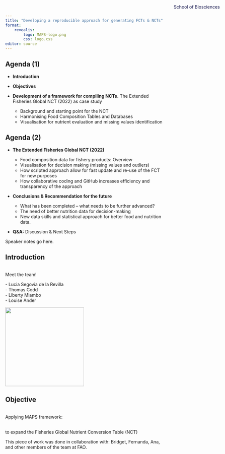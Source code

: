 ```yaml
---
title: "Developing a reproducible approach for generating FCTs & NCTs"
format: 
    revealjs:
        logo: MAPS-logo.png
        css: logo.css
editor: source
---
```


## Agenda (1) {.smaller}

-   **Introduction**

-   **Objectives**

-   **Development of a framework for compiling NCTs.** The Extended Fisheries Global NCT (2022) as case study

    -   Background and starting point for the NCT
    -   Harmonising Food Composition Tables and Databases
    -   Visualisation for nutrient evaluation and missing values identification

## Agenda (2) {.smaller}

-   **The Extended Fisheries Global NCT (2022)**

    -   Food composition data for fishery products: Overview
    -   Visualisation for decision making (missing values and outliers)
    -   How scripted approach allow for fast update and re-use of the FCT for new purposes
    -   How collaborative coding and GitHub increases efficiency and transparency of the approach

-   **Conclusions & Recommendation for the future**

    -   What has been completed -- what needs to be further advanced?
    -   The need of better nutrition data for decision-making
    -   New data skills and statistical approach for better food and nutrition data.

-   **Q&A:** Discussion & Next Steps

::: notes
Speaker notes go here.
:::

## Introduction

<br/> Meet the team! <br/>

:::{.fragment}
-&nbsp;Lucia Segovia de la Revilla <br/>
-&nbsp;Thomas Codd <br/>
-&nbsp;Liberty Mlambo <br/>
-&nbsp;Louise Ander <br/>
:::



::: {style="color:#18194f; position: absolute; top: 20px; right: 50px;"}
 School of Biosciences
:::

![](UoN_Logo.jpg){.absolute top=60 right=80 width=250px}



## Objective

<br/> Applying MAPS framework: <br/> <br/>

to expand the Fisheries Global Nutrient Conversion Table (NCT)

::: notes

This piece of work was done in collaboration with:
Bridget, Fernanda, Ana, and other members of the team at FAO. 

:::
